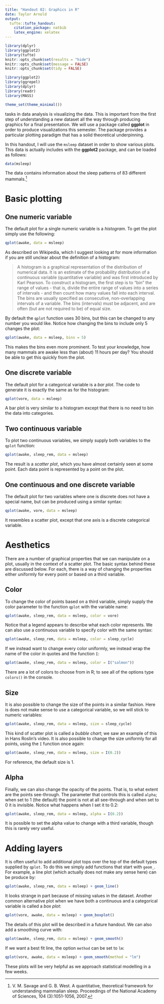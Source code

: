 ```yaml
---
title: "Handout 02: Graphics in R"
date: Taylor Arnold
output:
  tufte::tufte_handout:
    citation_package: natbib
    latex_engine: xelatex
---
```



```r
library(dplyr)
library(ggplot2)
library(tufte)
knitr::opts_chunk$set(results = "hide")
knitr::opts_chunk$set(message = FALSE)
knitr::opts_chunk$set(tidy = FALSE)

library(ggplot2)
library(ggrepel)
library(dplyr)
library(readr)
library(MASS)

theme_set(theme_minimal())
```

\justify

\newthought{One of the most important} tasks in data analysis is
visualizing the data. This is important from the first step of
understanding a new dataset all the way through producing graphics
for a final presentation. We will use a package called **ggplot** in
order to produce visualizations this semester. The package provides
a particular plotting paradigm that has a solid theoretical
underpinning.

In this handout, I will use the `msleep` dataset in order to show
various plots. This data is actually includes with the **ggplot2**
package, and can be loaded as follows:

```r
data(msleep)
```

The data contains information about the sleep patterns of 83
different mammals.^[V. M.
Savage and G. B. West. A quantitative, theoretical framework for
understanding mammalian sleep. Proceedings of the National Academy
of Sciences, 104 (3):1051-1056, 2007.]

# Basic plotting

## One numeric variable

The default plot for a single numeric variable is a *histogram*. To
get the plot simply use the following:

```r
qplot(awake, data = msleep)
```

As described on Wikipedia, which I suggest looking at for more information
if you are still unclear about the definition of a histogram:

> A histogram is a graphical representation of the distribution of numerical
> data. It is an estimate of the probability distribution of a continuous
> variable (quantitative variable) and was first introduced by Karl Pearson.
> To construct a histogram, the first step is to "bin" the range of values
> - that is, divide the entire range of values into a series of intervals -
> and then count how many values fall into each interval. The bins are usually
> specified as consecutive, non-overlapping intervals of a variable. The bins
> (intervals) must be adjacent, and are often (but are not required to be)
> of equal size.

By default the `qplot` function uses 30 bins, but this can be changed to
any number you would like. Notice how changing the bins to include only 5
changes the plot:

```r
qplot(awake, data = msleep, bins = 5)
```

This makes the bins even more prominent. To test your knowledge, how many
mammals are awake less than (about) 11 hours per day? You should be able
to get this quickly from the plot.

## One discrete variable

The default plot for a categorical variable is a *bar plot*. The code to
generate it is exactly the same as for the histogram:

```r
qplot(vore, data = msleep)
```

A bar plot is very similar to a histogram except that there is no need to
bin the data into categories.

## Two continuous variable

To plot two continuous variables, we simply supply both variables to the
`qplot` function:

```r
qplot(awake, sleep_rem, data = msleep)
```

The result is a *scatter plot*, which you have almost certainly seen at some
point. Each data point is represented by a point on the plot.

## One continuous and one discrete variable

The default plot for two variables where one is discrete does not have a
special name, but can be produced using a similar syntax:

```r
qplot(awake, vore, data = msleep)
```

It resembles a scatter plot, except that one axis is a discrete categorical
variable.

# Aesthetics

There are a number of graphical properties that we can manipulate on a plot,
usually in the context of a scatter plot. The basic syntax behind these are
discussed below. For each, there is a way of changing the properties either
uniformly for every point or based on a third variable.

## Color

To change the color of points based on a third variable, simply supply the
color parameter to the function `qplot` with the variable name:

```r
qplot(awake, sleep_rem, data = msleep, color = vore)
```

Notice that a legend appears to describe what each color represents. We can
also use a continuous variable to specify color with the same syntax:

```r
qplot(awake, sleep_rem, data = msleep, color = sleep_cycle)
```

If we instead want to change every color uniformly, we instead wrap the name
of the color in quotes and the function `I`:

```r
qplot(awake, sleep_rem, data = msleep, color = I("salmon"))
```

There are a lot of colors to choose from in R; to see all of the options type
`colors()` in the console.

## Size

It is also possible to change the size of the points in a similar fashion. Here
is does not make sense to use a categorical variable, so we will stick to numeric
variables:

```r
qplot(awake, sleep_rem, data = msleep, size = sleep_cycle)
```

This kind of scatter plot is called a *bubble chart*; we saw an example of
this in Hans Roslin's video. It is also possible to change the size uniformly
for all points, using the `I` function once again:

```r
qplot(awake, sleep_rem, data = msleep, size = I(0.2))
```

For reference, the default size is 1.

## Alpha

Finally, we can also change the opacity of the points. That is, to what extent
are the points see-through. The parameter that controls this is called
`alpha`; when set to 1 (the default) the point is not at all see-through and
when set to 0 it is invisible. Notice what happens when I set it to $0.2$:

```r
qplot(awake, sleep_rem, data = msleep, alpha = I(0.2))
```

It is possible to set the alpha value to change with a third variable, though
this is rarely very useful.

# Adding layers

It is often useful to add additional plot tops over the top of the default
types supplied by `qplot`. To do this we simply add functions that start
with `geom_`. For example, a line plot (which actually does not make
any sense here) can be produce by:

```r
qplot(awake, sleep_rem, data = msleep) + geom_line()
```

It looks strange in part because of missing values in the dataset. Another
common alternative plot when we have both a continuous and a categorical
variable is called a *box plot*:

```r
qplot(vore, awake, data = msleep) + geom_boxplot()
```

The details of this plot will be described in a future handout. We can also
add a smoothing curve with:

```r
qplot(awake, sleep_rem, data = msleep) + geom_smooth()
```

If we want a best fit line, the option `method` can be set to `lm`:

```r
qplot(vore, awake, data = msleep) + geom_smooth(method = "lm")
```

These plots will be very helpful as we approach statistical modelling in
a few weeks.



